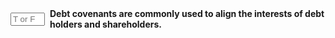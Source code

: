 ::: {.question-block}

<form onsubmit="event.preventDefault(); checkAnswerBox('module9_tf_q43','T')" style="display: flex; align-items: center; gap: 8px;">
  <input type="text" id="module9_tf_q43" name="module9_tf_q43" maxlength="1" placeholder="T or F" style="width: 55px;" data-correct-answer="T" /> 
  <label for="module9_tf_q43"><strong>Debt covenants are commonly used to align the interests of debt holders and shareholders.</strong></label>
</form>

<div id="feedback-module9_tf_q43" class="feedback" data-status="" style="display:none;">
TRUE. Covenants protect lenders by limiting risky actions and align incentives between debt holders and shareholders.
</div>

:::
